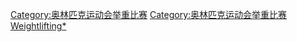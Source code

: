 {{Navbox
|name = 奥林匹克运动会举重比赛
|title = [[奥林匹克运动会举重比赛]]
| state = {{{state|autocollapse}}}
| listclass = hlist
| titlestyle = background-color:#BFD7FF;
| imageleftstyle = width:60px; <!-- minimize width used by left image cell -->
| imagestyle = width:60px; <!-- same as imageleftstyle to center the list -->
| image = [[File:No image.svg|40px|link=]] <!-- empty right image to center the list -->
| imageleft = [[File:Weightlifting pictogram.svg|40px]]

| list1 =* [[1896年夏季奧林匹克運動會舉重比賽|1896]]
* {{Color|#AAA|1900}}
* [[1904年夏季奧林匹克運動會舉重比賽|1904]]
* ([[1906 Intercalated Games|1906]])
* {{Color|#AAA|1908}}
* {{Color|#AAA|1912}}
* [[1920年夏季奧林匹克運動會舉重比賽|1920]]
* [[1924年夏季奧林匹克運動會舉重比賽|1924]]
* [[1928年夏季奧林匹克運動會舉重比賽|1928]]
* [[1932年夏季奧林匹克運動會舉重比賽|1932]]
* [[1936年夏季奧林匹克運動會舉重比賽|1936]]
* [[1948年夏季奧林匹克運動會舉重比賽|1948]]
* [[1952年夏季奧林匹克運動會舉重比賽|1952]]
* [[1956年夏季奧林匹克運動會舉重比賽|1956]]
* [[1960年夏季奧林匹克運動會舉重比賽|1960]]
* [[1964年夏季奧林匹克運動會舉重比賽|1964]]
* [[1968年夏季奧林匹克運動會舉重比賽|1968]]
* [[1972年夏季奧林匹克運動會舉重比賽|1972]]
* [[1976年夏季奧林匹克運動會舉重比賽|1976]]
* [[1980年夏季奧林匹克運動會舉重比賽|1980]]
* [[1984年夏季奧林匹克運動會舉重比賽|1984]]
* [[1988年夏季奧林匹克運動會舉重比賽|1988]]
* [[1992年夏季奧林匹克運動會舉重比賽|1992]]
* [[1996年夏季奧林匹克運動會舉重比賽|1996]]
* [[2000年夏季奧林匹克運動會舉重比賽|2000]]
* [[2004年夏季奧林匹克運動會舉重比賽|2004]]
* [[2008年夏季奧林匹克運動會舉重比賽|2008]]
* [[2012年夏季奧林匹克運動會舉重比賽|2012]]
* [[2016年夏季奧林匹克運動會舉重比賽|2016]]
* [[2020年夏季奧林匹克運動會舉重比賽|2020]]


| belowclass = hlist
| below = 
* [[奥林匹克运动会举重奖牌得主列表|獎牌得主列表]]
* [[奥林匹克运动会举重纪录列表|奧運紀錄列表]]
* [[奧運舉重場館列表|奧運場館列表]]
| belowstyle = background-color:#BFD7FF;
}}<includeonly>[[Category:奥林匹克运动会举重比赛]]</includeonly><noinclude>
[[Category:奥林匹克运动会举重比赛]]
[[Category:夏季奧林匹克運動會比賽項目模板|Weightlifting*]]
</noinclude>